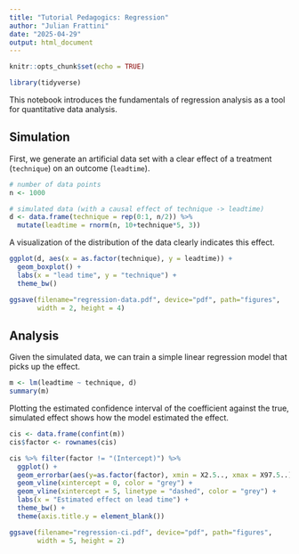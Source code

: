 ```yaml
---
title: "Tutorial Pedagogics: Regression"
author: "Julian Frattini"
date: "2025-04-29"
output: html_document
---
```


```r
knitr::opts_chunk$set(echo = TRUE)

library(tidyverse)
```

This notebook introduces the fundamentals of regression analysis as a tool for quantitative data analysis.

## Simulation

First, we generate an artificial data set with a clear effect of a treatment (`technique`) on an outcome (`leadtime`).

```r
# number of data points
n <- 1000

# simulated data (with a causal effect of technique -> leadtime)
d <- data.frame(technique = rep(0:1, n/2)) %>% 
  mutate(leadtime = rnorm(n, 10+technique*5, 3))
```

A visualization of the distribution of the data clearly indicates this effect.

```r
ggplot(d, aes(x = as.factor(technique), y = leadtime)) +
  geom_boxplot() +
  labs(x = "lead time", y = "technique") +
  theme_bw()

ggsave(filename="regression-data.pdf", device="pdf", path="figures", 
       width = 2, height = 4)
```

## Analysis

Given the simulated data, we can train a simple linear regression model that picks up the effect.

```r
m <- lm(leadtime ~ technique, d)
summary(m)
```

Plotting the estimated confidence interval of the coefficient against the true, simulated effect shows how the model estimated the effect.

```r
cis <- data.frame(confint(m))
cis$factor <- rownames(cis)

cis %>% filter(factor != "(Intercept)") %>% 
  ggplot() + 
  geom_errorbar(aes(y=as.factor(factor), xmin = X2.5.., xmax = X97.5..)) +
  geom_vline(xintercept = 0, color = "grey") +
  geom_vline(xintercept = 5, linetype = "dashed", color = "grey") +
  labs(x = "Estimated effect on lead time") +
  theme_bw() +
  theme(axis.title.y = element_blank())

ggsave(filename="regression-ci.pdf", device="pdf", path="figures", 
       width = 5, height = 2)
```
